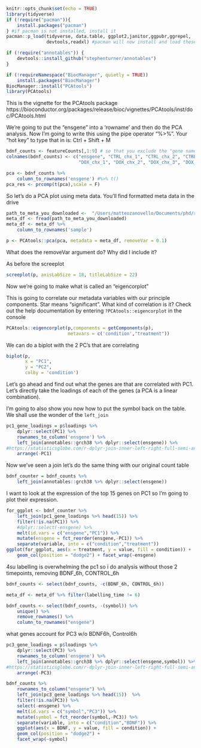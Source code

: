 ```r
knitr::opts_chunk$set(echo = TRUE)
library(tidyverse)
if (!require("pacman")){
    install.packages("pacman")
} #if pacman is not installed, install it
pacman::p_load(tidyverse, data.table, ggplot2,janitor,ggpubr,ggrepel,
               devtools,readxl) #pacman will now install and load these packages if you don't have them

if (!require("annotables")) {
    devtools::install_github("stephenturner/annotables")
}

if (!requireNamespace("BiocManager", quietly = TRUE))
    install.packages("BiocManager")
BiocManager::install("PCAtools")
library(PCAtools)
```
This is the vignette for the PCAtools package
https://bioconductor.org/packages/release/bioc/vignettes/PCAtools/inst/doc/PCAtools.html

We're going to put the "ensgene" into a 'rowname' and then do the PCA analysis.
Now I'm going to write this using the pipe operator "%>%". Your "hot key" to type that in is: Ctrl + Shift + M

```r
bdnf_counts <- featureCounts[,1:9] # so that you exclude the "gene name" column
colnames(bdnf_counts) <- c("ensgene", "CTRL_chx_1", "CTRL_chx_2", "CTRL_chx_3", "CTRL_chx_4",
                           "DOX_chx_1", "DOX_chx_2", "DOX_chx_3", "DOX_chx_4")

pca <- bdnf_counts %>% 
    column_to_rownames('ensgene') #%>% t()
pca_res <- prcomp(t(pca),scale = F)
```

So let's do a PCA plot using meta data. You'll find formatted meta data in the drive

```r
path_to_meta_you_downloaded <-  "/Users/matteozanovello/Documents/phd/research_lines/splicing_chx/data/metadata.csv" #update this
meta_df <- fread(path_to_meta_you_downloaded)
meta_df <- meta_df %>% 
    column_to_rownames('sample') 

p <- PCAtools::pca(pca, metadata = meta_df, removeVar = 0.1)
```
What does the removeVar argument do? Why did I include it? 

As before the screeplot
```r
screeplot(p, axisLabSize = 18, titleLabSize = 22)
```

Now we're going to make what is called an "eigencorplot"

This is going to correlate our metadata variables with our principle components. 
Star means "significant". What kind of correlation is it? Check out the help documentation 
by entering `?PCAtools::eigencorplot` in the console
```r
PCAtools::eigencorplot(p,components = getComponents(p),
                       metavars = c('condition',"treatment"))
```

We can do a biplot with the 2 PC's that are correlating

```r
biplot(p,
       x = "PC1",
       y = "PC2",
       colby = 'condition')
```

Let's go ahead and find out what the genes are that are correlated with PC1.
Let's directly take the loadings of each of the genes (a PCA is a linear combination). 

I'm going to also show you now how to put the symbol back on the table. 
We shall use the wonder of the `left_join` 

```r
pc1_gene_loadings = p$loadings %>% 
    dplyr::select(PC1) %>% 
    rownames_to_column('ensgene') %>% 
    left_join(annotables::grch38 %>% dplyr::select(ensgene)) %>% 
#https://statisticsglobe.com/r-dplyr-join-inner-left-right-full-semi-anti
    arrange(-PC1)
```

Now we've seen a join let's do the same thing with our original count table
```r
bdnf_counter = bdnf_counts %>% 
    left_join(annotables::grch38 %>% dplyr::select(ensgene))
```


I want to look at the expression of the top 15 genes on PC1 so I'm going 
to plot their expression.

```r
for_ggplot <- bdnf_counter %>% 
    left_join(pc1_gene_loadings %>% head(15)) %>%
    filter(!is.na(PC1)) %>%
    #dplyr::select(-ensgene) %>% 
    melt(id.vars = c("ensgene","PC1")) %>%
    mutate(ensgene = fct_reorder(ensgene,-PC1)) %>% 
    separate(variable, into = c("condition","treatment"))
ggplot(for_ggplot, aes(x = treatment, y = value, fill = condition)) + 
    geom_col(position = "dodge2") + facet_wrap(~ensgene)

```

4su labelling is overwhelming the pc1 so i do analysis without those 2 timepoints, removing BDNF_6h, CONTROL_6h

```r
bdnf_counts <- select(bdnf_counts, -c(BDNF_6h, CONTROL_6h))

meta_df <- meta_df %>% filter(labelling_time != 6)

bdnf_counts <- select(bdnf_counts, -(symbol)) %>% 
    unique() %>% 
    remove_rownames() %>% 
    column_to_rownames("ensgene")
```

what genes account for PC3 w/o BDNF6h, Control6h

```r
pc3_gene_loadings = p$loadings %>% 
    dplyr::select(PC3) %>% 
    rownames_to_column('ensgene') %>% 
    left_join(annotables::grch38 %>% dplyr::select(ensgene,symbol)) %>% 
#https://statisticsglobe.com/r-dplyr-join-inner-left-right-full-semi-anti
    arrange(-PC3)

bdnf_counts %>% 
    rownames_to_column("ensgene") %>% 
    left_join(pc3_gene_loadings %>% head(15))  %>% 
    filter(!is.na(PC3)) %>% 
    select(-ensgene) %>% 
    melt(id.vars = c("symbol","PC3")) %>% 
    mutate(symbol = fct_reorder(symbol,-PC3)) %>% 
    separate(variable, into = c("condition","BDNF")) %>%
    ggplot(aes(x = BDNF, y = value, fill = condition)) +
    geom_col(position = "dodge2") + 
    facet_wrap(~symbol)
```

